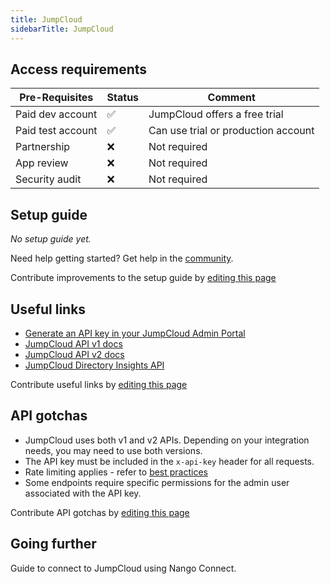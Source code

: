 ```yaml
---
title: JumpCloud
sidebarTitle: JumpCloud
---
```



<Overview />
<PreBuiltTooling />
<PreBuiltUseCases />

## Access requirements
| Pre-Requisites | Status | Comment|
| - | - | - |
| Paid dev account | ✅ | JumpCloud offers a free trial |
| Paid test account | ✅ | Can use trial or production account |
| Partnership | ❌ | Not required |
| App review | ❌ | Not required |
| Security audit | ❌ | Not required |



## Setup guide

_No setup guide yet._

<Tip>Need help getting started? Get help in the [community](https://nango.dev/slack).</Tip>

<Note>Contribute improvements to the setup guide by [editing this page](https://github.com/nangohq/nango/tree/master/docs-v2/integrations/all/jumpcloud.mdx)</Note>


## Useful links

-   [Generate an API key in your JumpCloud Admin Portal](https://console.jumpcloud.com/)
-   [JumpCloud API v1 docs](https://docs.jumpcloud.com/api/1.0/index.html)
-   [JumpCloud API v2 docs](https://docs.jumpcloud.com/api/2.0/index.html)
-   [JumpCloud Directory Insights API](https://docs.jumpcloud.com/api/insights/directory/1.0/index.html)

<Note>Contribute useful links by [editing this page](https://github.com/nangohq/nango/tree/master/docs-v2/integrations/all/jumpcloud.mdx)</Note>

## API gotchas

- JumpCloud uses both v1 and v2 APIs. Depending on your integration needs, you may need to use both versions.
- The API key must be included in the `x-api-key` header for all requests.
- Rate limiting applies - refer to [best practices](https://jumpcloud.com/support/best-practices-jumpcloud-api)
- Some endpoints require specific permissions for the admin user associated with the API key.

<Note>Contribute API gotchas by [editing this page](https://github.com/nangohq/nango/tree/master/docs-v2/integrations/all/jumpcloud.mdx)</Note>

## Going further

<Card title="Connect to JumpCloud" icon="link" href="/integrations/all/jumpcloud/connect" horizontal>
  Guide to connect to JumpCloud using Nango Connect.
</Card>